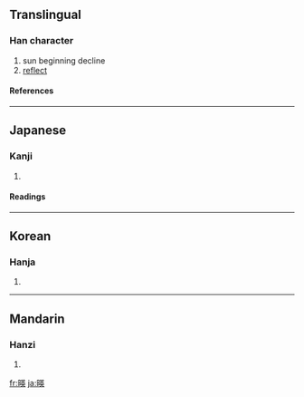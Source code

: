 {{see|映}}

==Translingual==
===Han character===
{{Han char|rn=72|rad=日|as=09|sn=13|four=|canj=日廿中大 (ATLK)}}
# sun beginning decline
# [[reflect]]
====References====
{{Han ref|kx=0498.100|dkj=14048|dj=0866.080|hdz=21517.020|uh=668E|ud=26254}}

----
==Japanese==
===Kanji===
{{ja-kanji|grade=|rs=日09}}
# {{defn|Japanese}} 
====Readings====
{{ja-readings|on=[[えい]] (ei), [[よう]] (yō)|kun=[[はえる]] (haeru), [[うつる]] (utsuru), [[うつす]] (utsusu)}}

----
==Korean==
===Hanja===
{{ko-hanja|hangeul=영|eumhun=|rv=yeong|mr=yŏng|y=yeng}}
# {{defn|Korean}}

----
==Mandarin==
===Hanzi===
{{cmn-hanzi|pin=[[lán]] ([[lan2]]), [[yìng]] ([[ying4]])|wg=lan<sup>2</sup>, ying<sup>4</sup>}}
# {{defn|Mandarin}}

[[fr:暎]]
[[ja:暎]]